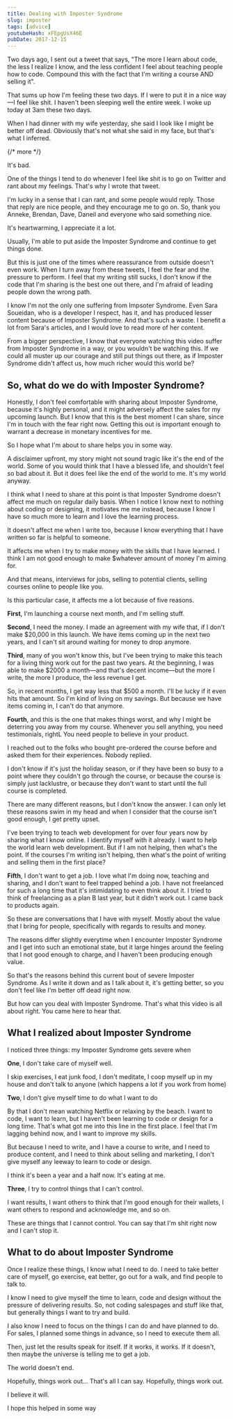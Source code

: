 ```yaml
---
title: Dealing with Imposter Syndrome
slug: imposter
tags: [advice]
youtubeHash: xFEpgUsX46E
pubDate: 2017-12-15
---
```


Two days ago, I sent out a tweet that says, "The more I learn about code, the less I realize I know, and the less confident I feel about teaching people how to code. Compound this with the fact that I'm writing a course AND selling it".

That sums up how I'm feeling these two days. If I were to put it in a nice way—I feel like shit. I haven't been sleeping well the entire week. I woke up today at 3am these two days.

When I had dinner with my wife yesterday, she said I look like I might be better off dead. Obviously that's not what she said in my face, but that's what I inferred.

{/* more */}

<Youtube id='xFEpgUsX46E' />

It's bad.

One of the things I tend to do whenever I feel like shit is to go on Twitter and rant about my feelings. That's why I wrote that tweet.

I'm lucky in a sense that I can rant, and some people would reply. Those that reply are nice people, and they encourage me to go on. So, thank you Anneke, Brendan, Dave, Daneil and everyone who said something nice.

It's heartwarming, I appreciate it a lot.

Usually, I'm able to put aside the Imposter Syndrome and continue to get things done.

But this is just one of the times where reassurance from outside doesn't even work. When I turn away from these tweets, I feel the fear and the pressure to perform. I feel that my writing still sucks, I don't know if the code that I'm sharing is the best one out there, and I'm afraid of leading people down the wrong path.

I know I'm not the only one suffering from Impsoter Syndrome. Even Sara Soueidan, who is a developer I respect, has it, and has produced lesser content because of Imposter Syndrome. And that's such a waste. I benefit a lot from Sara's articles, and I would love to read more of her content.

From a bigger perspective, I know that everyone watching this video suffer from Imposter Syndrome in a way, or you wouldn't be watching this. If we could all muster up our courage and still put things out there, as if Imposter Syndrome didn't affect us, how much richer would this world be?

## So, what do we do with Imposter Syndrome?

Honestly, I don't feel comfortable with sharing about Imposter Syndrome, because it's highly personal, and it might adversely affect the sales for my upcoming launch. But I know that this is the best moment I can share, since I'm in touch with the fear right now. Getting this out is important enough to warrant a decrease in monetary incentives for me.

So I hope what I'm about to share helps you in some way.

A disclaimer upfront, my story might not sound tragic like it's the end of the world. Some of you would think that I have a blessed life, and shouldn't feel so bad about it. But it does feel like the end of the world to me. It's my world anyway.

I think what I need to share at this point is that Imposter Syndrome doesn't affect me much on regular daily basis. When I notice I know next to nothing about coding or designing, it motivates me me instead, because I know I have so much more to learn and I love the learning process.

It doesn't affect me when I write too, because I know everything that I have written so far is helpful to someone.

It affects me when I try to make money with the skills that I have learned. I think I am not good enough to make $whatever amount of money I'm aiming for.

And that means, interviews for jobs, selling to potential clients, selling courses online to people like you.

Is this particular case, it affects me a lot because of five reasons.

**First**, I'm launching a course next month, and I'm selling stuff.

**Second**, I need the money. I made an agreement with my wife that, if I don't make $20,000 in this launch. We have items coming up in the next two years, and I can't sit around waiting for money to drop anymore.

**Third**, many of you won't know this, but I've been trying to make this teach for a living thing work out for the past two years. At the beginning, I was able to make $2000 a month—and that's decent income—but the more I write, the more I produce, the less revenue I get.

So, in recent months, I get way less that $500 a month. I'll be lucky if it even hits that amount. So I'm kind of living on my savings. But because we have items coming in, I can't do that anymore.

**Fourth**, and this is the one that makes things worst, and why I might be deterring you away from my course. Whenever you sell anything, you need testimonials, rightL You need people to believe in your product.

I reached out to the folks who bought pre-ordered the course before and asked them for their experiences. Nobody replied.

I don't know if it's just the holiday season, or if they have been so busy to a point where they couldn't go through the course, or because the course is simply just lacklustre, or because they don't want to start until the full course is completed.

There are many different reasons, but I don't know the answer. I can only let these reasons swim in my head and when I consider that the course isn't good enough, I get pretty upset.

I've been trying to teach web development for over four years now by sharing what I know online. I identify myself with it already. I want to help the world learn web development. But if I am not helping, then what's the point. If the courses I'm writing isn't helping, then what's the point of writing and selling them in the first place?

**Fifth**, I don't want to get a job. I love what I'm doing now, teaching and sharing, and I don't want to feel trapped behind a job. I have not freelanced for such a long time that it's intimidating to even think about it. I tried to think of freelancing as a plan B last year, but it didn't work out. I came back to products again.

So these are conversations that I have with myself. Mostly about the value that I bring for people, specifically with regards to results and money.

The reasons differ slightly everytime when I encounter Imposter Syndrome and I get into such an emotional state, but it large hinges around the feeling that I not good enough to charge, and I haven't been producing enough value.

So that's the reasons behind this current bout of severe Imposter Syndrome. As I write it down and as I talk about it, it's getting better, so you don't feel like I'm better off dead right now.

But how can you deal with Imposter Syndrome. That's what this video is all about right. You came here to hear that.

## What I realized about Imposter Syndrome

I noticed three things: my Imposter Syndrome gets severe when

**One**, I don't take care of myself well.

I skip exercises, I eat junk food, I don't meditate, I coop myself up in my house and don't talk to anyone (which happens a lot if you work from home)

**Two**, I don't give myself time to do what I want to do

By that I don't mean watching Netflix or relaxing by the beach. I want to code, I want to learn, but I haven't been learning to code or design for a long time. That's what got me into this line in the first place. I feel that I'm lagging behind now, and I want to improve my skills.

But because I need to write, and I have a course to write, and I need to produce content, and I need to think about selling and marketing, I don't give myself any leeway to learn to code or design.

I think it's been a year and a half now. It's eating at me.

**Three**, I try to control things that I can't control.

I want results, I want others to think that I'm good enough for their wallets, I want others to respond and acknowledge me, and so on.

These are things that I cannot control. You can say that I'm shit right now and I can't stop it.

## What to do about Imposter Syndrome

Once I realize these things, I know what I need to do. I need to take better care of myself, go exercise, eat better, go out for a walk, and find people to talk to.

I know I need to give myself the time to learn, code and design without the pressure of delivering results. So, not coding salespages and stuff like that, but generally things I want to try and build.

I also know I need to focus on the things I can do and have planned to do. For sales, I planned some things in advance, so I need to execute them all.

Then, just let the results speak for itself. If it works, it works. If it doesn't, then maybe the universe is telling me to get a job.

The world doesn't end.

Hopefully, things work out... That's all I can say. Hopefully, things work out.

I believe it will.

I hope this helped in some way

